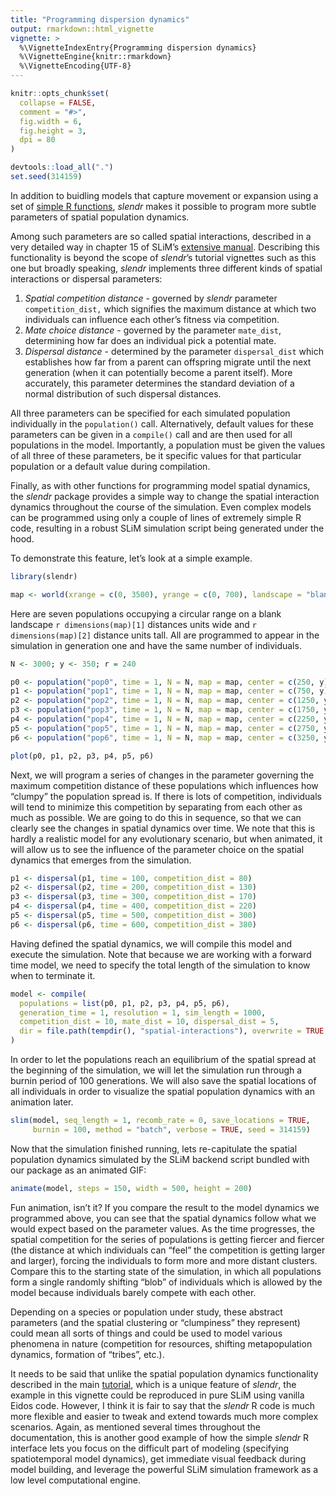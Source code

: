 ```yaml
---
title: "Programming dispersion dynamics"
output: rmarkdown::html_vignette
vignette: >
  %\VignetteIndexEntry{Programming dispersion dynamics}
  %\VignetteEngine{knitr::rmarkdown}
  %\VignetteEncoding{UTF-8}
---
```


```r
knitr::opts_chunk$set(
  collapse = FALSE,
  comment = "#>",
  fig.width = 6,
  fig.height = 3,
  dpi = 80
)
```

```r
devtools::load_all(".")
set.seed(314159)
```

In addition to buidling models that capture movement or expansion using a set of [simple R functions](../reference/index.html#section-population-dynamics), *slendr* makes it possible to program more subtle parameters of spatial population dynamics.

Among such parameters are so called spatial interactions, described in a very detailed way in chapter 15 of SLiM's [extensive manual](http://benhaller.com/slim/SLiM_Manual.pdf). Describing this functionality is beyond the scope of *slendr*'s tutorial vignettes such as this one but broadly speaking, *slendr* implements three different kinds of spatial interactions or dispersal parameters:

1.  *Spatial competition distance* - governed by *slendr* parameter `competition_dist,` which signifies the maximum distance at which two individuals can influence each other's fitness via competition.
2.  *Mate choice* *distance* - governed by the parameter `mate_dist`, determining how far does an individual pick a potential mate.
3.  *Dispersal distance* - determined by the parameter `dispersal_dist` which establishes how far from a parent can offspring migrate until the next generation (when it can potentially become a parent itself). More accurately, this parameter determines the standard deviation of a normal distribution of such dispersal distances.

All three parameters can be specified for each simulated population individually in the `population()` call. Alternatively, default values for these parameters can be given in a `compile()` call and are then used for all populations in the model. Importantly, a population must be given the values of all three of these parameters, be it specific values for that particular population or a default value during compilation.

Finally, as with other functions for programming model spatial dynamics, the *slendr* package provides a simple way to change the spatial interaction dynamics throughout the course of the simulation. Even complex models can be programmed using only a couple of lines of extremely simple R code, resulting in a robust SLiM simulation script being generated under the hood.

To demonstrate this feature, let's look at a simple example.

```r
library(slendr)
```

```r
map <- world(xrange = c(0, 3500), yrange = c(0, 700), landscape = "blank")
```

Here are seven populations occupying a circular range on a blank landscape `r dimensions(map)[1]` distances units wide and `r dimensions(map)[2]` distance units tall. All are programmed to appear in the simulation in generation one and have the same number of individuals.

```r
N <- 3000; y <- 350; r = 240

p0 <- population("pop0", time = 1, N = N, map = map, center = c(250, y), radius = r)
p1 <- population("pop1", time = 1, N = N, map = map, center = c(750, y), radius = r)
p2 <- population("pop2", time = 1, N = N, map = map, center = c(1250, y), radius = r)
p3 <- population("pop3", time = 1, N = N, map = map, center = c(1750, y), radius = r)
p4 <- population("pop4", time = 1, N = N, map = map, center = c(2250, y), radius = r)
p5 <- population("pop5", time = 1, N = N, map = map, center = c(2750, y), radius = r)
p6 <- population("pop6", time = 1, N = N, map = map, center = c(3250, y), radius = r)

plot(p0, p1, p2, p3, p4, p5, p6)
```

Next, we will program a series of changes in the parameter governing the maximum competition distance of these populations which influences how "clumpy" the population spread is. If there is lots of competition, individuals will tend to minimize this competition by separating from each other as much as possible. We are going to do this in sequence, so that we can clearly see the changes in spatial dynamics over time. We note that this is hardly a realistic model for any evolutionary scenario, but when animated, it will allow us to see the influence of the parameter choice on the spatial dynamics that emerges from the simulation.

```r
p1 <- dispersal(p1, time = 100, competition_dist = 80)
p2 <- dispersal(p2, time = 200, competition_dist = 130)
p3 <- dispersal(p3, time = 300, competition_dist = 170)
p4 <- dispersal(p4, time = 400, competition_dist = 220)
p5 <- dispersal(p5, time = 500, competition_dist = 300)
p6 <- dispersal(p6, time = 600, competition_dist = 380)
```

Having defined the spatial dynamics, we will compile this model and execute the simulation. Note that because we are working with a forward time model, we need to specify the total length of the simulation to know when to terminate it.

```r
model <- compile(
  populations = list(p0, p1, p2, p3, p4, p5, p6),
  generation_time = 1, resolution = 1, sim_length = 1000,
  competition_dist = 10, mate_dist = 10, dispersal_dist = 5,
  dir = file.path(tempdir(), "spatial-interactions"), overwrite = TRUE
)
```

In order to let the populations reach an equilibrium of the spatial spread at the beginning of the simulation, we will let the simulation run through a burnin period of 100 generations. We will also save the spatial locations of all individuals in order to visualize the spatial population dynamics with an animation later.

```r
slim(model, seq_length = 1, recomb_rate = 0, save_locations = TRUE,
     burnin = 100, method = "batch", verbose = TRUE, seed = 314159)
```

Now that the simulation finished running, lets re-capitulate the spatial population dynamics simulated by the SLiM backend script bundled with our package as an animated GIF:

```r
animate(model, steps = 150, width = 500, height = 200)
```

Fun animation, isn't it? If you compare the result to the model dynamics we programmed above, you can see that the spatial dynamics follow what we would expect based on the parameter values. As the time progresses, the spatial competition for the series of populations is getting fiercer and fiercer (the distance at which individuals can "feel" the competition is getting larger and larger), forcing the individuals to form more and more distant clusters. Compare this to the starting state of the simulation, in which all populations form a single randomly shifting "blob" of individuals which is allowed by the model because individuals barely compete with each other.

Depending on a species or population under study, these abstract parameters (and the spatial clustering or "clumpiness" they represent) could mean all sorts of things and could be used to model various phenomena in nature (competition for resources, shifting metapopulation dynamics, formation of "tribes", etc.).

It needs to be said that unlike the spatial population dynamics functionality described in the main [tutorial](slendr.html), which is a unique feature of *slendr*, the example in this vignette could be reproduced in pure SLiM using vanilla Eidos code. However, I think it is fair to say that the *slendr* R code is much more flexible and easier to tweak and extend towards much more complex scenarios. Again, as mentioned several times throughout the documentation, this is another good example of how the simple *slendr* R interface lets you focus on the difficult part of modeling (specifying spatiotemporal model dynamics), get immediate visual feedback during model building, and leverage the powerful SLiM simulation framework as a low level computational engine.
